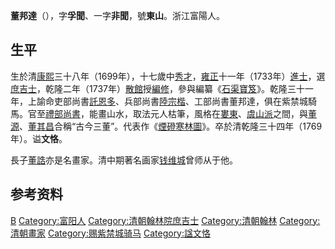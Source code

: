{{Otheruses|other=名为董文恪的其他人物|董文恪}}

'''董邦達'''（{{bd|1699年||1769年|catIdx=D董}}），字'''孚聞'''、一字'''非聞'''，號'''東山'''。浙江富陽人。

== 生平 ==
生於清[[康熙|康熙]]三十八年（1699年），十七歲中[[秀才|秀才]]，[[雍正|雍正]]十一年（1733年）[[進士|進士]]，選[[庶吉士|庶吉士]]，乾隆二年（1737年）[[散館|散館]]授[[編修|編修]]，參與編纂《[[石渠寶笈|石渠寶笈]]》。乾隆三十一年，上諭命吏部尚書[[託恩多|託恩多]]、兵部尚書[[陸宗楷|陸宗楷]]、工部尚書董邦達，俱在紫禁城騎馬。官至[[禮部尚書|禮部尚書]]，能畫山水，取法元人枯筆，風格在[[婁東|婁東]]、[[虞山派|虞山派]]之間，與[[董源|董源]]、[[董其昌|董其昌]]合稱“古今三董”。代表作《[[煙磴寒林圖|煙磴寒林圖]]》。卒於清乾隆三十四年（1769年）。谥'''文恪'''。

長子[[董誥|董誥]]亦是名畫家。清中期著名画家[[钱维城|钱维城]]曾师从于他。

== 参考资料 ==
{{reflist}}

{{雍正十一年癸丑科殿試金榜}}
{{清朝入祀賢良祠}}
{{清朝明史館職官}}

{{Authority control}}

{{DEFAULTSORT:Dong董}}
[[Category:董姓|B]]
[[Category:富阳人|Category:富阳人]]
[[Category:清朝翰林院庶吉士|Category:清朝翰林院庶吉士]]
[[Category:清朝翰林|Category:清朝翰林]]
[[Category:清朝畫家|Category:清朝畫家]]
[[Category:赐紫禁城骑马|Category:赐紫禁城骑马]]
[[Category:諡文恪|Category:諡文恪]]